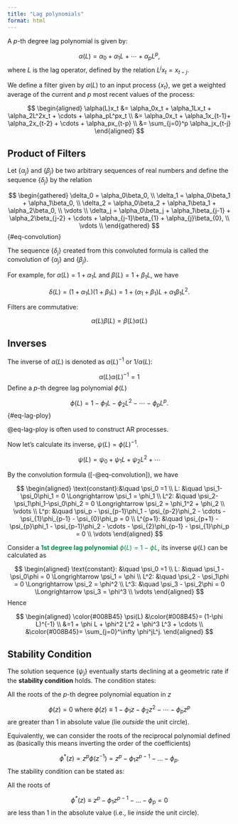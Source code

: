 ```yaml
---
title: "Lag polynomials"
format: html
---
```


A $p$-th degree lag polynomial is given by:

$$
\alpha(L) = \alpha_0 + \alpha_1L + \cdots + \alpha_pL^p,
$$
where $L$ is the lag operator, defined by the relation $L^jx_t=x_{t-j}.$

We define a filter given by $\alpha(L)$ to an input process $\{x_t\}$, we get a weighted average of the current and $p$ most recent values of the process:

$$
\begin{aligned}
\alpha(L)x_t &= \alpha_0x_t + \alpha_1Lx_t + \alpha_2L^2x_t + \cdots + \alpha_pL^px_t \\
&= \alpha_0x_t + \alpha_1x_{t-1}+ \alpha_2x_{t-2} + \cdots + \alpha_px_{t-p} \\
&= \sum_{j=0}^p \alpha_jx_{t-j}
\end{aligned}
$$


## Product of Filters

Let $\{\alpha_j\}$ and $\{\beta_j\}$ be two arbitrary sequences of real numbers and define the sequence $\{\delta_j\}$ by the relation

$$
\begin{gathered}
\delta_0 = \alpha_0\beta_0, \\
\delta_1 = \alpha_0\beta_1 + \alpha_1\beta_0, \\
\delta_2 = \alpha_0\beta_2 + \alpha_1\beta_1 + \alpha_2\beta_0, \\
\vdots \\
\delta_j = \alpha_0\beta_j + \alpha_1\beta_{j-1} + \alpha_2\beta_{j-2} + \cdots + \alpha_{j-1}\beta_{1} + \alpha_{j}\beta_{0}, \\
\vdots \\
\end{gathered}
$$ {#eq-convolution}


The sequence $\{\delta_j\}$ created from this convoluted formula is called the convolution of $\{\alpha_j\}$ and $\{\beta_j\}.$

For example, for $\alpha(L)=1+\alpha_1L$ and $\beta(L)=1+\beta_1L$, we have

$$
\delta(L)=(1+\alpha_1L)(1+\beta_1L) = 1+ (\alpha_1+\beta_1)L + \alpha_1\beta_1L^2.
$$

Filters are commutative:

$$
\alpha(L)\beta(L) = \beta(L)\alpha(L)
$$

## Inverses

The inverse of $\alpha(L)$ is denoted as $\alpha(L)^{-1}$ or $1/\alpha(L)$:

$$
\alpha(L)\alpha(L)^{-1}=1
$$
Define a $p$-th degree lag polynomial $\phi(L)$

$$
\phi(L) = 1-\phi_1L-\phi_2L^2-\cdots-\phi_pL^p.
$$ {#eq-lag-ploy}

@eq-lag-ploy is often used to construct AR processes.

Now let's calculate its inverse, $\psi(L) = \phi(L)^{-1}.$

$$
\psi(L) = \psi_0 + \psi_1L + \psi_2L^2 + \cdots 
$$

By the convolution formula ([-@eq-convolution]), we have

$$
\begin{aligned}
\text{constant}:&\quad  \psi_0 =1 \\
L: &\quad  \psi_1-\psi_0\phi_1 = 0 \Longrightarrow \psi_1 = \phi_1 \\
L^2: &\quad  \psi_2-\psi_1\phi_1-\psi_0\phi_2 = 0 \Longrightarrow \psi_2 = \phi_1^2 + \phi_2 \\
\vdots \\
L^p: &\quad  \psi_p - \psi_{p-1}\phi_1 - \psi_{p-2}\phi_2 - \cdots - \psi_{1}\phi_{p-1} - \psi_{0}\phi_p = 0 \\
L^{p+1}: &\quad  \psi_{p+1} - \psi_{p}\phi_1 - \psi_{p-1}\phi_2 - \cdots - \psi_{2}\phi_{p-1} - \psi_{1}\phi_p = 0 \\
\vdots
\end{aligned}
$$

::: {#exm-inverse}
Consider a <span style='color:#008B45'>**1st degree lag polynomial** $\phi(L)=1-\phi L$</span>, its inverse $\psi(L)$ can be calculated as 

$$
\begin{aligned}
\text{constant}: &\quad \psi_0 =1  \\
L: &\quad \psi_1 - \psi_0\phi = 0 \Longrightarrow \psi_1 = \phi \\
L^2: &\quad \psi_2 - \psi_1\phi = 0 \Longrightarrow \psi_2 = \phi^2 \\
L^3: &\quad \psi_3 - \psi_2\phi = 0 \Longrightarrow \psi_3 = \phi^3 \\
\vdots 
\end{aligned}
$$
Hence

$$
\begin{aligned}
\color{#008B45} \psi(L) &\color{#008B45}= (1-\phi L)^{-1} \\
&=1 + \phi L + \phi^2 L^2 + \phi^3 L^3 + \cdots \\
&\color{#008B45}= \sum_{j=0}^\infty \phi^jL^j.
\end{aligned}
$$
:::





## Stability Condition



The solution sequence $\{\psi_j\}$ eventually starts declining at a geometric rate if the **stability condition** holds. The condition states:

All the roots of the $p$-th degree polynomial equation in $z$

$$
\phi(z) = 0 \text{ where } \phi(z) \equiv 1-\phi_1z-\phi_2z^2-\cdots-\phi_pz^p
$$
are greater than 1 in absolute value (lie *outside* the unit circle).


Equivalently, we can consider the roots of the reciprocal polynomial defined as (basically this means inverting the order of the coefficients)

$$
\phi^*(z) = z^p\phi(z^{-1}) = z^p - \phi_1z^{p-1} - \dots - \phi_p.
$$
The stability condition can be stated as:

All the roots of 

$$
\phi^*(z) \equiv z^p - \phi_1z^{p-1} - \dots - \phi_p =0
$$
are less than 1 in the absolute value (i.e., lie *inside* the unit circle).





































